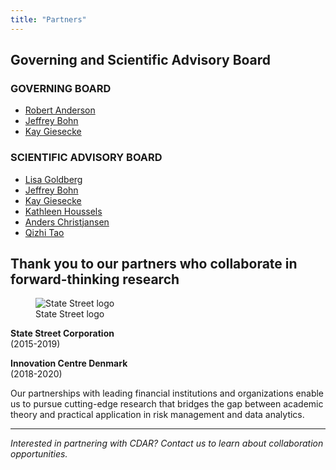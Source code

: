 ```yaml
---
title: "Partners"
---
```


## Governing and Scientific Advisory Board

### GOVERNING BOARD

- [Robert Anderson](people.qmd#robert-anderson)
- [Jeffrey Bohn](people.qmd#jeffrey-bohn) 
- [Kay Giesecke](people.qmd#kay-giesecke)

### SCIENTIFIC ADVISORY BOARD

- [Lisa Goldberg](people.qmd#lisa-goldberg)
- [Jeffrey Bohn](people.qmd#jeffrey-bohn)
- [Kay Giesecke](people.qmd#kay-giesecke)
- [Kathleen Houssels](people.qmd#kathleen-houssels)
- [Anders Christjansen](people.qmd#anders-christjansen)
- [Qizhi Tao](people.qmd#qizhi-tao)

## Thank you to our partners who collaborate in forward-thinking research

::: {.partners-grid}
::: {.partner-card}
![State Street logo](images/statestreet.png)

**State Street Corporation**  
(2015-2019)
:::

::: {.partner-card}
**Innovation Centre Denmark**  
(2018-2020)
:::
:::

Our partnerships with leading financial institutions and organizations enable us to pursue cutting-edge research that bridges the gap between academic theory and practical application in risk management and data analytics.

---

*Interested in partnering with CDAR? Contact us to learn about collaboration opportunities.*
